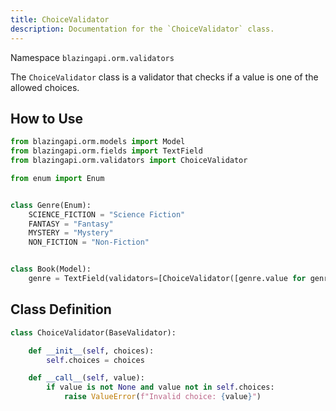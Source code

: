 ```yaml
---
title: ChoiceValidator
description: Documentation for the `ChoiceValidator` class.
---
```


Namespace `blazingapi.orm.validators`

The `ChoiceValidator` class is a validator that checks if a value is one of the allowed choices.

## How to Use

```python
from blazingapi.orm.models import Model
from blazingapi.orm.fields import TextField
from blazingapi.orm.validators import ChoiceValidator

from enum import Enum


class Genre(Enum):
    SCIENCE_FICTION = "Science Fiction"
    FANTASY = "Fantasy"
    MYSTERY = "Mystery"
    NON_FICTION = "Non-Fiction"


class Book(Model):
    genre = TextField(validators=[ChoiceValidator([genre.value for genre in Genre])])
```

## Class Definition

```python
class ChoiceValidator(BaseValidator):

    def __init__(self, choices):
        self.choices = choices

    def __call__(self, value):
        if value is not None and value not in self.choices:
            raise ValueError(f"Invalid choice: {value}")
```

